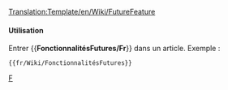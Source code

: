 <noinclude>[[Translation:Template/en/Wiki/FutureFeature]]</noinclude><noinclude>

</noinclude>

{{en/Ambox| type  = notice
| image = en/Current event.png
| text  = <strong>En Développement</strong><br>Cette fonctionnalité est actuellement '''en développement''', et n'est pas disponible en version stable d'OpenTTD avant la prochaine [[fr/Archive/Community/Construction de nuit|construction de nuit]].
}}

<noinclude>
====Utilisation====
Entrer <nowiki>{{</nowiki>'''FonctionnalitésFutures/Fr'''<nowiki>}}</nowiki> dans un article. Exemple :
<pre>{{fr/Wiki/FonctionnalitésFutures}}</pre>

[[Category:en/Manual/Base Set/Message boxes|F]]</noinclude>